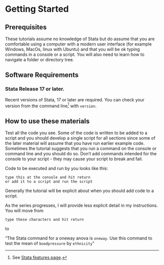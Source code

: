 # Getting Started

## Prerequisites

These tutorials assume no knowledge of Stata but do assume that you are comfortable using a computer with a modern user interface (for example Windows, MacOs, linux with Ubuntu) and that you will be ok typing commands in a console or a script. You will also need to learn how to navigate a folder or directory tree.

## Software Requirements

### Stata Release 17 or later.

Recent versions of Stata, 17 or later are required. You can check your version from the command line[^getting_started-1] with `version`.

[^getting_started-1]: See [Stata features page](https://www.stata.com/features/overview/graphical-user-interface/ "https://www.stata.com/features/overview/graphical-user-interface/").

## How to use these materials

Test all the code you see. Some of the code is written to be added to a script and you should develop a single script for all sections since some of the later material will assume that you have run earlier example code. Sometimes the tutorial suggests that you run a command on the console or command line and you should do so. Don't add commands intended for the console to your script - they may cause your script to break and fail.

Code to be executed and run by you looks like this:

    type this at the console and hit return
    or add it to a script and run the script

Generally the tutorial will be explicit about when you should add code to a script.

As the series progresses, I will provide less explicit detail in my instructions.  You will move from 

    type these characters and hit return
    
to

"The Stata command for a oneway anova is `oneway`.  Use this command to test the mean of `boodpressure` by `ethnicity`"
